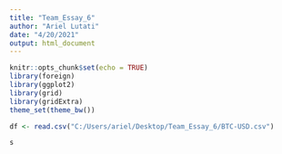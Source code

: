 ```yaml
---
title: "Team_Essay_6"
author: "Ariel Lutati"
date: "4/20/2021"
output: html_document
---
```


```r
knitr::opts_chunk$set(echo = TRUE)
library(foreign)
library(ggplot2)
library(grid)
library(gridExtra)
theme_set(theme_bw())

df <- read.csv("C:/Users/ariel/Desktop/Team_Essay_6/BTC-USD.csv")

s
```
